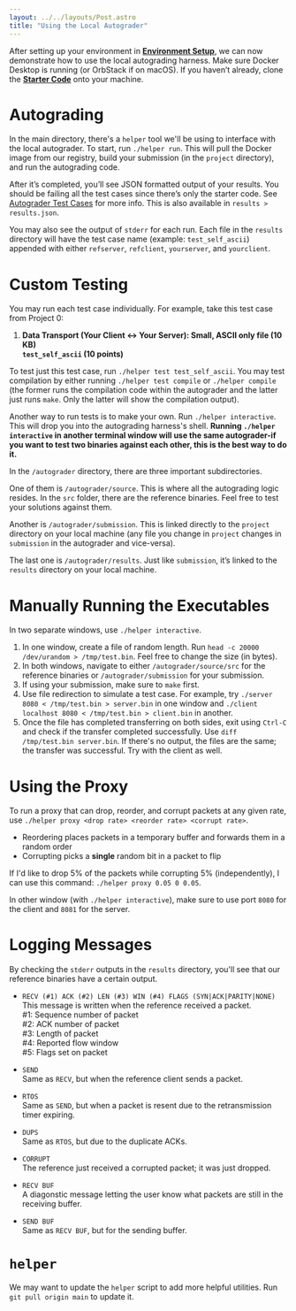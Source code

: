 ```yaml
---
layout: ../../layouts/Post.astro
title: "Using the Local Autograder"
---
```


After setting up your environment in [**Environment Setup**](/misc/setup), we
can now demonstrate how to use the local autograding harness. Make sure Docker
Desktop is running (or OrbStack if on macOS). If you haven’t already, clone the [**Starter
Code**](https://github.com/uclacs118/project0starter) onto your machine.

# Autograding
In the main directory, there's a `helper` tool we'll be using to interface with
the local autograder. To start, run `./helper run`. This will pull the Docker
image from our registry, build your submission (in the `project` directory), and run the autograding code.

After it’s completed, you’ll see JSON formatted output of your results. You
should be failing all the test cases since there’s only the starter code. See
[Autograder Test Cases](/projects/project1/#autograder-test-cases) for more info. 
This is also available in `results > results.json`.

You may also see the output of `stderr` for each run. Each file in the `results` directory 
will have the test case name (example: `test_self_ascii`) appended with either 
`refserver`, `refclient`, `yourserver`, and `yourclient`.

# Custom Testing
You may run each test case individually. For example, take this test case from
Project 0:
1. **Data Transport (Your Client \<-\> Your Server): Small, ASCII only file (10
KB)<br />`test_self_ascii` (10 points)**

To test just this test case, run `./helper test test_self_ascii`. You may test
compilation by either running `./helper test compile` or `./helper compile` (the
former runs the compilation code within the autograder and the latter just runs
`make`. Only the latter will show the compilation output).

Another way to run tests is to make your own. Run `./helper interactive`. This
will drop you into the autograding harness's shell. **Running `./helper
interactive` in another terminal window will use the same autograder-if you want
to test two binaries against each other, this is the best way to do it.**

In the `/autograder` directory, there are three important subdirectories.

One of them is `/autograder/source`. This is where all the autograding logic
resides. In the `src` folder, there are the reference binaries. Feel free to
test your solutions against them. 

Another is `/autograder/submission`. This is linked directly to the `project` directory on your local machine (any file you change in `project` changes in `submission` in the autograder and vice-versa).

The last one is `/autograder/results`. Just like `submission`, it’s linked to the `results` directory on your local machine.

# Manually Running the Executables
In two separate windows, use `./helper interactive`. 

1. In one window, create a file of random length. Run `head -c 20000
/dev/urandom > /tmp/test.bin`. Feel free to change the size (in bytes).
2. In both windows, navigate to either `/autograder/source/src` for the reference binaries or
`/autograder/submission` for your submission.
3. If using your submission, make sure to `make` first.
4. Use file redirection to simulate a test case. For example, try `./server 8080
< /tmp/test.bin > server.bin` in one window and `./client localhost 8080 <
/tmp/test.bin > client.bin` in another.
5. Once the file has completed transferring on both sides, exit using `Ctrl-C`
and check if the transfer completed successfully. Use `diff /tmp/test.bin
server.bin`. If there's no output, the files are the same; the transfer was
successful. Try with the client as well.

# Using the Proxy
To run a proxy that can drop, reorder, and corrupt packets at any given rate, use `./helper proxy <drop rate> <reorder rate> <corrupt rate>`. 
- Reordering places packets in a temporary buffer and forwards them in a random order
- Corrupting picks a **single** random bit in a packet to flip

If I'd like to drop 5% of the packets while corrupting 5% (independently), I can use this command:
`./helper proxy 0.05 0 0.05`.

In other window (with `./helper interactive`), make sure to use port `8080` for the client and `8081` for the server.

# Logging Messages
By checking the `stderr` outputs in the `results` directory, you'll see that our
reference binaries have a certain output. 

- `RECV (#1) ACK (#2) LEN (#3) WIN (#4) FLAGS (SYN|ACK|PARITY|NONE)`  
  This message is written when the reference received a packet.   
  #1: Sequence number of packet  
  #2: ACK number of packet  
  #3: Length of packet   
  #4: Reported flow window  
  #5: Flags set on packet  

- `SEND`  
  Same as `RECV`, but when the reference client sends a packet.

- `RTOS`  
  Same as `SEND`, but when a packet is resent due to the retransmission timer expiring.

- `DUPS`  
  Same as `RTOS`, but due to the duplicate ACKs.

- `CORRUPT`  
  The reference just received a corrupted packet; it was just dropped.

- `RECV BUF`  
  A diagonstic message letting the user know what packets are still in the
receiving buffer.

- `SEND BUF`  
  Same as `RECV BUF`, but for the sending buffer.

# `helper`
We may want to update the `helper` script to add more helpful utilities. Run
`git pull origin main` to update it.


